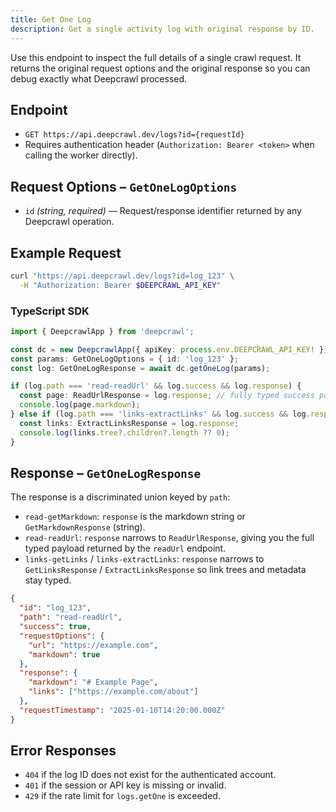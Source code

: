 ```yaml
---
title: Get One Log
description: Get a single activity log with original response by ID.
---
```


Use this endpoint to inspect the full details of a single crawl request. It
returns the original request options and the original response so you can
debug exactly what Deepcrawl processed.


## Endpoint

- `GET https://api.deepcrawl.dev/logs?id={requestId}`
- Requires authentication header (`Authorization: Bearer <token>` when calling the worker directly).

## Request Options – `GetOneLogOptions`

<AutoTypeTable
  path="../../packages/contracts/src/logs/index.ts"
  name="GetOneLogOptions"
/>

- `id` *(string, required)* — Request/response identifier returned by any Deepcrawl operation.

## Example Request

```bash
curl "https://api.deepcrawl.dev/logs?id=log_123" \
  -H "Authorization: Bearer $DEEPCRAWL_API_KEY"
```

### TypeScript SDK

```typescript
import { DeepcrawlApp } from 'deepcrawl';

const dc = new DeepcrawlApp({ apiKey: process.env.DEEPCRAWL_API_KEY! });
const params: GetOneLogOptions = { id: 'log_123' };
const log: GetOneLogResponse = await dc.getOneLog(params);

if (log.path === 'read-readUrl' && log.success && log.response) {
  const page: ReadUrlResponse = log.response; // fully typed success payload
  console.log(page.markdown);
} else if (log.path === 'links-extractLinks' && log.success && log.response) {
  const links: ExtractLinksResponse = log.response;
  console.log(links.tree?.children?.length ?? 0);
}
```

## Response – `GetOneLogResponse`

<AutoTypeTable
  path="../../packages/contracts/src/logs/index.ts"
  name="GetOneLogResponse"
/>

The response is a discriminated union keyed by `path`:

- `read-getMarkdown`: `response` is the markdown string or `GetMarkdownResponse` (string).
- `read-readUrl`: `response` narrows to `ReadUrlResponse`, giving you the full typed payload returned by the `readUrl` endpoint.
- `links-getLinks` / `links-extractLinks`: `response` narrows to `GetLinksResponse` / `ExtractLinksResponse` so link trees and metadata stay typed.

```json
{
  "id": "log_123",
  "path": "read-readUrl",
  "success": true,
  "requestOptions": {
    "url": "https://example.com",
    "markdown": true
  },
  "response": {
    "markdown": "# Example Page",
    "links": ["https://example.com/about"]
  },
  "requestTimestamp": "2025-01-10T14:20:00.000Z"
}
```

## Error Responses

- `404` if the log ID does not exist for the authenticated account.
- `401` if the session or API key is missing or invalid.
- `429` if the rate limit for `logs.getOne` is exceeded.
